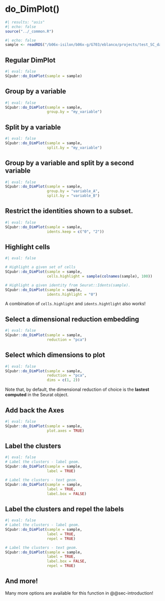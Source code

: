 # do_DimPlot()

```r
#| results: "asis"
#| echo: false
source("../_common.R")
```

```r
#| echo: false
sample <- readRDS("/b06x-isilon/b06x-g/G703/eblanco/projects/test_SC_datasets/sc_dataset.rds")
```


## Regular DimPlot

```r
#| eval: false
SCpubr::do_DimPlot(sample = sample)
```

## Group by a variable

```r
#| eval: false
SCpubr::do_DimPlot(sample = sample,
                   group.by = "my_variable")
```

## Split by a variable

```r
#| eval: false
SCpubr::do_DimPlot(sample = sample,
                   split.by = "my_variable")
```

## Group by a variable and split by a second variable

```r
#| eval: false
SCpubr::do_DimPlot(sample = sample,
                   group.by = "variable_A",
                   split.by = "variable_B")
```

## Restrict the identities shown to a subset.

```r
#| eval: false
SCpubr::do_DimPlot(sample = sample,
                   idents.keep = c("0", "2"))
```

## Highlight cells

```r
#| eval: false

# Highlight a given set of cells
SCpubr::do_DimPlot(sample = sample,
                   cells.highlight = sample(colnames(sample), 100))

# Highlight a given identity from Seurat::Idents(sample).
SCpubr::do_DimPlot(sample = sample,
                   idents.highlight = "0")
```

A combination of `cells.highlight` and `idents.hightlight` also works!

## Select a dimensional reduction embedding

```r
#| eval: false
SCpubr::do_DimPlot(sample = sample,
                   reduction = "pca")
```

## Select which dimensions to plot

```r
#| eval: false
SCpubr::do_DimPlot(sample = sample,
                   reduction = "pca",
                   dims = c(1, 2))
```

Note that, by default, the dimensional reduction of choice is the **lastest computed** in the Seurat object.

## Add back the Axes

```r
#| eval: false
SCpubr::do_DimPlot(sample = sample,
                   plot.axes = TRUE)
```

## Label the clusters

```r
#| eval: false
# Label the clusters - label geom.
SCpubr::do_DimPlot(sample = sample,
                   label = TRUE)

# Label the clusters - text geom.
SCpubr::do_DimPlot(sample = sample,
                   label = TRUE,
                   label.box = FALSE)
```

## Label the clusters and repel the labels

```r
#| eval: false
# Label the clusters - label geom.
SCpubr::do_DimPlot(sample = sample,
                   label = TRUE,
                   repel = TRUE)

# Label the clusters - text geom.
SCpubr::do_DimPlot(sample = sample,
                   label = TRUE,
                   label.box = FALSE,
                   repel = TRUE)
```


## And more!
Many more options are available for this function in @@sec-introduction!
